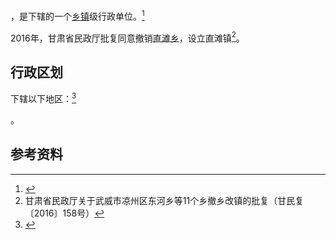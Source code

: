 {{中国乡级行政区|62/06/22/204/000}}

'''{{PAGENAMEBASE}}'''，是{{PRC admin/fullname|62/06/22/204/000|3}}下辖的一个[[乡镇|乡镇]]级行政单位。<ref>{{PRC admin/ref sgc|{{PRC admin/parent|62/06/22/204/000}}}}</ref>

2016年，甘肃省民政厅批复同意撤销[[直滩乡|直滩乡]]，设立直滩镇<ref>甘肃省民政厅关于武威市凉州区东河乡等11个乡撤乡改镇的批复（甘民复〔2016〕158号）</ref>。

== 行政区划 ==

{{PAGENAMEBASE}}下辖以下地区：<ref>{{PRC admin/ref sgc|62/06/22/204/000}}</ref>

{{PRC admin/children|62/06/22/204/000}}。

== 参考资料 ==

{{reflist}}

{{行政区划小作品}}
{{PRC admin/navcat|62/06/22/204/000}}